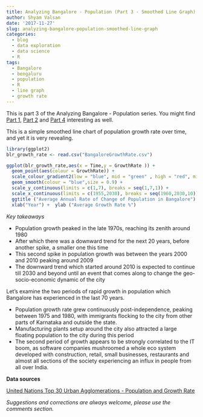 ```yaml
---
title: Analyzing Bangalore - Population (Part 3 - Smoothed Line Graph)
author: Shyam Valsan
date: '2017-11-27'
slug: analyzing-bangalore-population-smoothed-line-graph
categories:
  - blog
  - data exploration
  - data science
  - R
tags:
  - Bangalore
  - bengaluru
  - population
  - R
  - line graph
  - growth rate
---
```


This is part 3 of the Analyzing Bangalore - Population series. You might find [Part 1](https://shyamvalsan.com/blog/analyzing-bangalore-population-animated-choropleth-timeseries/), [Part 2](https://shyamvalsan.com/blog/analyzing-bangalore-population-slopegraph/) and [Part 4](https://shyamvalsan.com/blog/analyzing-bangalore-population-bubblecharts/) interesting as well.

This is a simple smoothed line chart of population growth rate over time, and yet it is very revealing.

```r
library(ggplot2)
blr_growth_rate <- read.csv("BangaloreGrowthRate.csv")

ggplot(blr_growth_rate,aes(x = Time,y = GrowthRate )) +
  geom_point(aes(colour = GrowthRate)) +
  scale_colour_gradient2(low = "blue", mid = "green" , high = "red", midpoint = 3.5) + 
  geom_smooth(colour = "blue",size = 0.9) +
  scale_y_continuous(limits = c(1,7), breaks = seq(1,7,1)) +
  scale_x_continuous(limits = c(1955,2030), breaks = seq(1960,2030,10)) +
  ggtitle ("Average Annual Rate of Change of Population in Bangalore") +
  xlab("Year") +  ylab ("Average Growth Rate %")
```

*Key takeaways*

 - Population growth peaked in the late 1970s, reaching its zenith around 1980
 - After which there was a downward trend for the next 20 years, before another spike, a smaller one this time
 - This second spike in population growth was between the years 2000 and 2010 peaking around 2009
 - The downward trend which started around 2010 is expected to continue till 2030 and beyond until an event that comes along to change the geo-socio-economic dynamic of the city

 
 Let's examine the two periods of rapid growth in population which Bangalore has experienced in the last 70 years.

 - Population growth rate grew continuously post-independence, peaking between 1975 and 1980, with immigrants flocking to the city from other parts of Karnataka and outside the state.
 - Manufacturing plants setup around the city also attracted a large floating population to the city during this period
 - The second period of growth appears to be strongly correlated to the IT boom, as software companies mushroomed a whole eco system developed with construction, retail, small businesses, restaurants and almost all sections of the society experiencing an influx in people from all over India.

**Data sources**

[United Nations Top 30 Urban Agglomerations - Population and Growth Rate](https://esa.un.org/Unpd/Wup/CD-ROM/)

*Suggestions and corrections are always welcome, please use the comments section.*